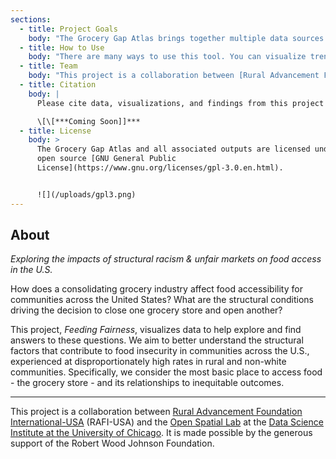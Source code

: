 ```yaml
---
sections:
  - title: Project Goals
    body: "The Grocery Gap Atlas brings together multiple data sources through interactive maps and reports on food access, grocery market concentration, economic disadvantage, and residential segregation. We aim to:\_\n\n1. Communicate and visualize data to better understand the impacts of a consolidating grocery retail market on food access, particularly in communities of color, many of which already experience disproportionate inequities;\n2. Report and compare these measures in communities, counties, and states to uncover trends and intersections in inequities;\_\n3. Make clean data accessible for the public to easily download and use for further exploration; and\_\n4. Advocate for solutions that build a better food system through equity and accountability.\n"
  - title: How to Use
    body: "There are many ways to use this tool. You can visualize trends in the data, identify places where trends intersect, and compare measures at different places, ranging from states to counties to individual neighborhoods or Census tracts.\n\nUse the **Map** to visualize data across the country and region. You can zoom in to an individual Census tract or town, and zoom all the way out to see the full country. Click on the side-bar menu to explore data in a number of different ways: Visualize data by topic, highlight areas on the map, or filter for specific states. Click [Map](https://rgdv.vercel.app/map) to get started mapping.\_\n\nUse **Reports** to learn more about a place. Search for a state, county, or individual neighborhoods (Census tracts) to see summary statistics for that specific place, how measures have changed over time, and how they compare to other places across the state or country. Click the [State Report](https://rgdv.vercel.app/state) to get started by searching for your state.\_\n\nUse **Case Studies** to learn about a specific topic, ranging from the top ranking places for corporate consolidation, how trends have changed, and insights into the data. Click on [Case Studies](https://rgdv.vercel.app/case-studies) to explore.\n"
  - title: Team
    body: "This project is a collaboration between [Rural Advancement Foundation International-USA](https://www.rafiusa.org/) (RAFI-USA) and the [Open Spatial Lab](https://datascience.uchicago.edu/research/open-spatial-lab/) at the [Data Science Institute at the University of Chicago](https://datascience.uchicago.edu/). It is made possible by the generous support of the Robert Wood Johnson Foundation.\n\nThe project team includes:\_\n\n* Aaron Johnson, Policy Co-Director, RAFI\n* Melanie Canales, Challenging Corporate Power Project Manager, RAFI\n* David Uminsky, Executive Director, University of Chicago DSI\n* Susan Paykin, Program Lead, University of Chicago DSI Open Spatial Lab\n* Dylan Halpern Technical Lead, University Chicago DSI Open Spatial Lab\n"
  - title: Citation
    body: |
      Please cite data, visualizations, and findings from this project as:

      \[\[***Coming Soon]]***
  - title: License
    body: >
      The Grocery Gap Atlas and all associated outputs are licensed under the
      open source [GNU General Public
      License](https://www.gnu.org/licenses/gpl-3.0.en.html).


      ![](/uploads/gpl3.png)
---
```


## About

_Exploring the impacts of structural racism & unfair markets on food access in the U.S._

How does a consolidating grocery industry affect food accessibility for communities across the United States? What are the structural conditions driving the decision to close one grocery store and open another? &#x9;

This project, _Feeding Fairness_, visualizes data to help explore and find answers to these questions. We aim to better understand the structural factors that contribute to food insecurity in communities across the U.S., experienced at disproportionately high rates in rural and non-white communities. Specifically, we consider the most basic place to access food - the grocery store - and its relationships to inequitable outcomes.

---

This project is a collaboration between [Rural Advancement Foundation International-USA](https://www.rafiusa.org/) (RAFI-USA) and the [Open Spatial Lab](https://datascience.uchicago.edu/research/open-spatial-lab/) at the [Data Science Institute at the University of Chicago](https://datascience.uchicago.edu/). It is made possible by the generous support of the Robert Wood Johnson Foundation.

